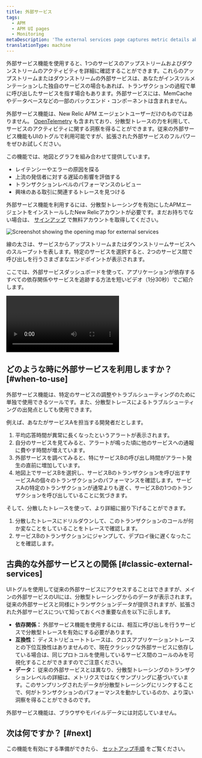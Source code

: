 ```yaml
---
title: 外部サービス
tags:
  - APM
  - APM UI pages
  - Monitoring
metaDescription: 'The external services page captures metric details about out-of-process services such as web services, cloud resources, or other network calls.'
translationType: machine
---
```



外部サービス機能を使用すると、1つのサービスのアップストリームおよびダウンストリームのアクティビティを詳細に確認することができます。これらのアップストリームまたはダウンストリームの外部サービスは、あなたがインスツルメンテーションした独自のサービスの場合もあれば、トランザクションの過程で単に呼び出したサービスを指す場合もあります。外部サービスには、MemCacheやデータベースなどの一部のバックエンド・コンポーネントは含まれません。

外部サービス機能は、New Relic APM エージェントユーザーだけのものではありません。 [OpenTelemetry](/docs/more-integrations/open-source-telemetry-integrations/opentelemetry/introduction-opentelemetry-new-relic) も含まれており、分散型トレースの力を利用して、サービスのアクティビティに関する洞察を得ることができます。従来の外部サービス機能もUIのトグルで利用可能ですが、拡張された外部サービスのフルパワーをぜひお試しください。

この機能では、地図とグラフを組み合わせて提供しています。

* レイテンシーやエラーの原因を探る
* 上流の発信者に対する遅延の影響を評価する
* トランザクションレベルのパフォーマンスのレビュー
* 興味のある取引に関連するトレースを見つける

外部サービス機能を利用するには、分散型トレーシングを有効にしたAPMエージェントをインストールしたNew Relicアカウントが必要です。まだお持ちでない場合は、 [サインアップ](https://newrelic.com/signup) で無料アカウントを取得してください。

<img
  title="Screenshot showing the opening map for external services"
  alt="Screenshot showing the opening map for external services"
  src={apmExternalServiceIntro}
/>

<figcaption>
  線の太さは、サービスからアップストリームまたはダウンストリームサービスへのスループットを表します。特定のサービスを選択すると、2つのサービス間で呼び出しを行うさまざまなエンドポイントが表示されます。
</figcaption>

ここでは、外部サービスダッシュボードを使って、アプリケーションが依存するすべての依存関係やサービスを追跡する方法を短いビデオ（1分30秒）でご紹介します。

<Video
  id="903EF9MAql8"
  type="youtube"
/>

## どのような時に外部サービスを利用しますか？ [#when-to-use]

外部サービス機能は、特定のサービスの調整やトラブルシューティングのために単独で使用できるツールです。また、分散型トレースによるトラブルシューティングの出発点としても使用できます。

例えば、あなたがサービスAを担当する開発者だとします。

1. 平均応答時間が異常に長くなったというアラートが表示されます。
2. 自分のサービスを見てみると、アラートが鳴った頃に他のサービスへの通報に費やす時間が増えています。
3. 外部サービスを調べてみると、特にサービスBの呼び出し時間がアラート発生の直前に増加しています。
4. 地図上でサービスBを選択し、サービスBのトランザクションを呼び出すサービスAの個々のトランザクションのパフォーマンスを確認します。サービスAの特定のトランザクションが通常よりも遅く、サービスBの1つのトランザクションを呼び出していることに気づきます。

そして、分散したトレースを使って、より詳細に掘り下げることができます。

1. 分散したトレースにドリルダウンして、このトランザクションのコールが何か変なことをしていることをトレースで確認します。
2. サービスBのトランザクションにジャンプして、デプロイ後に遅くなったことを確認します。

## 古典的な外部サービスとの関係 [#classic-external-services]

UIトグルを使用して従来の外部サービスにアクセスすることはできますが、メインの外部サービスのUIには、分散型トレーシングからのデータが表示されます。従来の外部サービスと同様にトランザクションデータが提供されますが、拡張された外部サービスについて知っておくべき重要な点を以下に示します。

* **依存関係：** 外部サービス機能を使用するには、相互に呼び出しを行うサービスで分散型トレースを有効にする必要があります。
* **互換性：** ディストリビュートトレースは、クロスアプリケーショントレースとの下位互換性はありませんので、現在クラシックな外部サービスに依存している場合は、同じプロトコルを使用しているサービス間のコールのみを可視化することができますのでご注意ください。
* **データ：** 従来の外部サービスとは異なり、分散型トレーシングのトランザクションレベルの詳細は、メトリクスではなくサンプリングに基づいています。このサンプリングされたデータが分散型トレーシングにリンクすることで、何がトランザクションのパフォーマンスを動かしているのか、より深い洞察を得ることができるのです。

<Callout variant="tip">
  外部サービス機能は、ブラウザやモバイルデータには対応していません。
</Callout>

## 次は何ですか？ [#next]

この機能を有効にする準備ができたら、 [セットアップ手順](/docs/apm/apm-ui-pages/monitoring/external-services/external-services-setup) をご覧ください。